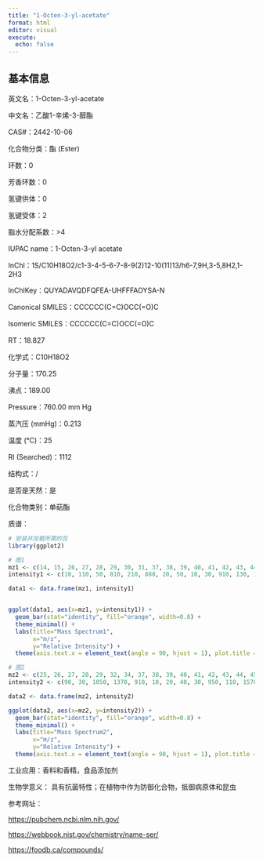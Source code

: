 ```yaml
---
title: "1-Octen-3-yl-acetate"
format: html
editor: visual
execute: 
  echo: false
---
```


## 基本信息

英文名：1-Octen-3-yl-acetate

中文名：乙酸1-辛烯-3-醇酯

CAS#：2442-10-06

化合物分类：酯 (Ester)

环数：0

芳香环数：0

氢键供体：0

氢键受体：2

脂水分配系数：\>4

IUPAC name：1-Octen-3-yl acetate

InChl：1S/C10H18O2/c1-3-4-5-6-7-8-9(2)12-10(11)13/h6-7,9H,3-5,8H2,1-2H3

InChlKey：QUYADAVQDFQFEA-UHFFFAOYSA-N

Canonical SMILES：CCCCCC(C=C)OCC(=O)C

Isomeric SMILES：CCCCCC(C=C)OCC(=O)C

RT：18.827

化学式：C10H18O2

分子量：170.25

沸点：189.00

Pressure：760.00 mm Hg

蒸汽压 (mmHg)：0.213

温度 (℃)：25

RI (Searched)：1112

结构式：/

是否是天然：是

化合物类别：单萜酯

质谱：

```r
# 安装并加载所需的包
library(ggplot2)

# 图1
mz1 <- c(14, 15, 26, 27, 28, 29, 30, 31, 37, 38, 39, 40, 41, 42, 43, 44, 45, 50, 51, 52, 53, 54, 55, 56, 57, 58, 59, 61, 62, 63, 65, 66, 67, 68, 69, 71, 72, 73, 74, 77, 78, 79, 80, 81, 82, 83, 84, 85, 86, 87, 91, 93, 94, 95, 96, 97, 99, 100, 101, 109, 110, 111, 112, 113, 114, 115, 126, 127, 128, 129, 130, 141, 142, 155)
intensity1 <- c(10, 110, 50, 810, 210, 880, 20, 50, 10, 30, 910, 130, 1700, 290, 9999, 280, 40, 40, 110, 70, 460, 2250, 1330, 270, 990, 460, 90, 150, 10, 20, 160, 180, 1400, 1110, 1050, 550, 1390, 250, 10, 100, 20, 260, 80, 1370, 710, 120, 90, 460, 450, 20, 30, 30, 10, 510, 50, 20, 4550, 640, 60, 120, 550, 100, 20, 160, 370, 60, 10, 270, 1340, 130, 10, 50, 10, 20)

data1 <- data.frame(mz1, intensity1)


ggplot(data1, aes(x=mz1, y=intensity1)) +
  geom_bar(stat="identity", fill="orange", width=0.8) + 
  theme_minimal() + 
  labs(title="Mass Spectrum1",
       x="m/z",
       y="Relative Intensity") + 
  theme(axis.text.x = element_text(angle = 90, hjust = 1), plot.title = element_text(hjust = 0.5))  

# 图2
mz2 <- c(25, 26, 27, 28, 29, 32, 34, 37, 38, 39, 40, 41, 42, 43, 44, 45, 46, 50, 51, 52, 53, 54, 55, 56, 57, 58, 59, 60, 61, 62, 63, 65, 66, 67, 68, 69, 70, 71, 72, 73, 75, 77, 78, 79, 81, 82, 83, 84, 85, 86, 89, 92, 94, 95, 97, 99, 100, 109, 110, 111, 114, 115, 116, 118, 122, 126, 127, 128, 133, 134, 144, 146, 149, 154, 157, 158, 166, 172)
intensity2 <- c(90, 30, 1050, 1370, 910, 10, 20, 40, 30, 950, 110, 1570, 320, 9999, 260, 260, 60, 50, 70, 40, 390, 1610, 850, 180, 420, 220, 50, 40, 100, 20, 50, 60, 20, 820, 520, 540, 70, 280, 610, 60, 20, 10, 20, 130, 560, 270, 50, 50, 150, 150, 20, 30, 30, 160, 40, 1310, 110, 40, 260, 20, 50, 50, 30, 20, 30, 40, 30, 350, 50, 10, 30, 30, 10, 30, 20, 10, 20, 20)

data2 <- data.frame(mz2, intensity2)

ggplot(data2, aes(x=mz2, y=intensity2)) +
  geom_bar(stat="identity", fill="orange", width=0.8) + 
  theme_minimal() + 
  labs(title="Mass Spectrum2",
       x="m/z",
       y="Relative Intensity") + 
  theme(axis.text.x = element_text(angle = 90, hjust = 1), plot.title = element_text(hjust = 0.5))  

```

工业应用：香料和香精，食品添加剂

生物学意义： 具有抗菌特性；在植物中作为防御化合物，抵御病原体和昆虫

参考网址：

<https://pubchem.ncbi.nlm.nih.gov/>

<https://webbook.nist.gov/chemistry/name-ser/>

<https://foodb.ca/compounds/>
